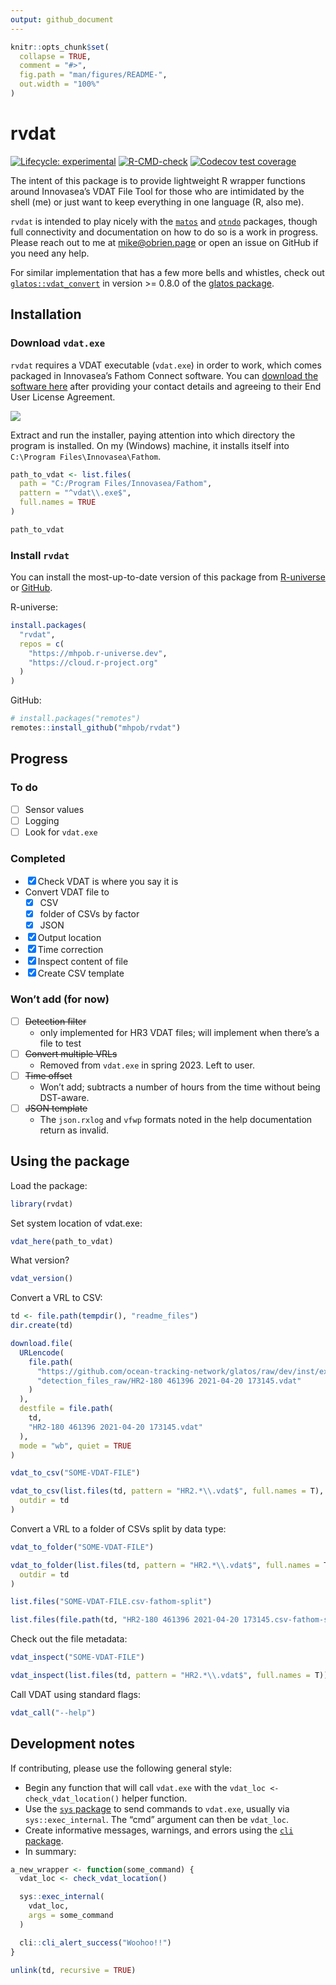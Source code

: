 ```yaml
---
output: github_document
---
```


<!-- README.md is generated from README.Rmd. Please edit that file -->

```r
knitr::opts_chunk$set(
  collapse = TRUE,
  comment = "#>",
  fig.path = "man/figures/README-",
  out.width = "100%"
)
```

# rvdat

<!-- badges: start -->
[![Lifecycle: experimental](https://img.shields.io/badge/lifecycle-experimental-orange.svg)](https://lifecycle.r-lib.org/articles/stages.html#experimental)
[![R-CMD-check](https://github.com/mhpob/rvdat/actions/workflows/R-CMD-check.yaml/badge.svg)](https://github.com/mhpob/rvdat/actions/workflows/R-CMD-check.yaml)
[![Codecov test coverage](https://codecov.io/gh/mhpob/rvdat/branch/main/graph/badge.svg)](https://app.codecov.io/gh/mhpob/rvdat?branch=main)
<!-- badges: end -->

The intent of this package is to provide lightweight R wrapper functions around Innovasea's VDAT File Tool for those who are intimidated by the shell (me) or just want to keep everything in one language (R, also me).

`rvdat` is intended to play nicely with the [`matos`](https://matos.obrien.page) and [`otndo`](https://otndo.obrien.page) packages, though full connectivity and documentation on how to do so is a work in progress. Please reach out to me at [mike@obrien.page](mailto:mike@obrien.page) or open an issue on GitHub if you need any help.

For similar implementation that has a few more bells and whistles, check out [`glatos::vdat_convert`](https://github.com/ocean-tracking-network/glatos/blob/dev/R/util-vdat.r) in version >= 0.8.0 of the [glatos package](https://github.com/ocean-tracking-network/glatos).


## Installation

### Download `vdat.exe`

`rvdat` requires a VDAT executable (`vdat.exe`) in order to work, which comes packaged in Innovasea's Fathom Connect software. You can [download the software here](https://support.fishtracking.innovasea.com/s/downloads) after providing your contact details and agreeing to their End User License Agreement.

![](man/figures/README-fathom_connect_download.png)

Extract and run the installer, paying attention into which directory the program is installed. On my (Windows) machine, it installs itself into `C:\Program Files\Innovasea\Fathom`.

```r
path_to_vdat <- list.files(
  path = "C:/Program Files/Innovasea/Fathom",
  pattern = "^vdat\\.exe$",
  full.names = TRUE
)

path_to_vdat
```

### Install `rvdat`

You can install the most-up-to-date version of this package from [R-universe](https://mhpob.r-universe.dev/rvdat) or [GitHub](https://github.com/mhpob/rvdat).

R-universe:
```r
install.packages(
  "rvdat",
  repos = c(
    "https://mhpob.r-universe.dev",
    "https://cloud.r-project.org"
  )
)
```

GitHub:
```r
# install.packages("remotes")
remotes::install_github("mhpob/rvdat")
```

## Progress
### To do

-   [ ] Sensor values
-   [ ] Logging
-   [ ] Look for `vdat.exe`

### Completed

-   [X] Check VDAT is where you say it is
-   Convert VDAT file to
    -   [X] CSV
    -   [X] folder of CSVs by factor
    -   [X] JSON
-   [X] Output location
-   [X] Time correction
-   [X] Inspect content of file
-   [X] Create CSV template

### Won't add (for now)

-   [ ] ~~Detection filter~~
    -   only implemented for HR3 VDAT files; will implement when there's a file to test
-   [ ] ~~Convert multiple VRLs~~
    -   Removed from `vdat.exe` in spring 2023. Left to user.
-   [ ] ~~Time offset~~
    -   Won't add; subtracts a number of hours from the time without being DST-aware.
-   [ ] ~~JSON template~~
    -   The `json.rxlog` and `vfwp` formats noted in the help documentation return
        as invalid.


## Using the package

Load the package:
```r
library(rvdat)
```

Set system location of vdat.exe:
```r
vdat_here(path_to_vdat)
```

What version?
```r
vdat_version()
```

Convert a VRL to CSV:
```r
td <- file.path(tempdir(), "readme_files")
dir.create(td)

download.file(
  URLencode(
    file.path(
      "https://github.com/ocean-tracking-network/glatos/raw/dev/inst/extdata",
      "detection_files_raw/HR2-180 461396 2021-04-20 173145.vdat"
    )
  ),
  destfile = file.path(
    td,
    "HR2-180 461396 2021-04-20 173145.vdat"
  ),
  mode = "wb", quiet = TRUE
)
```

```r
vdat_to_csv("SOME-VDAT-FILE")

vdat_to_csv(list.files(td, pattern = "HR2.*\\.vdat$", full.names = T),
  outdir = td
)
```

Convert a VRL to a folder of CSVs split by data type:
```r
vdat_to_folder("SOME-VDAT-FILE")

vdat_to_folder(list.files(td, pattern = "HR2.*\\.vdat$", full.names = T),
  outdir = td
)

list.files("SOME-VDAT-FILE.csv-fathom-split")

list.files(file.path(td, "HR2-180 461396 2021-04-20 173145.csv-fathom-split"))
```

Check out the file metadata:

```r
vdat_inspect("SOME-VDAT-FILE")

vdat_inspect(list.files(td, pattern = "HR2.*\\.vdat$", full.names = T))
```


Call VDAT using standard flags:
```r
vdat_call("--help")
```


## Development notes
If contributing, please use the following general style:

-   Begin any function that will call `vdat.exe` with the `vdat_loc <- check_vdat_location()` helper function.
-   Use the [`sys` package](https://jeroen.r-universe.dev/sys) to send commands to `vdat.exe`, usually via `sys::exec_internal`. The "cmd" argument can then be `vdat_loc`.
-   Create informative messages, warnings, and errors using the [`cli` package](https://cli.r-lib.org/).
-   In summary:

```r
a_new_wrapper <- function(some_command) {
  vdat_loc <- check_vdat_location()

  sys::exec_internal(
    vdat_loc,
    args = some_command
  )

  cli::cli_alert_success("Woohoo!!")
}
```


```r
unlink(td, recursive = TRUE)
```

